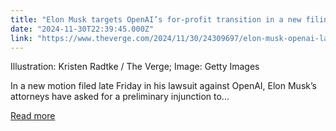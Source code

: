 ```yaml
---
title: "Elon Musk targets OpenAI’s for-profit transition in a new filing"
date: "2024-11-30T22:39:45.000Z"
link: "https://www.theverge.com/2024/11/30/24309697/elon-musk-openai-lawsuit-for-profit-transition-preliminary-injunction"
---
```


Illustration: Kristen Radtke / The Verge; Image: Getty Images
    

  
In a new motion filed late Friday in his lawsuit against OpenAI, Elon Musk’s attorneys have asked for a preliminary injunction to...

[Read more](https://www.theverge.com/2024/11/30/24309697/elon-musk-openai-lawsuit-for-profit-transition-preliminary-injunction)
